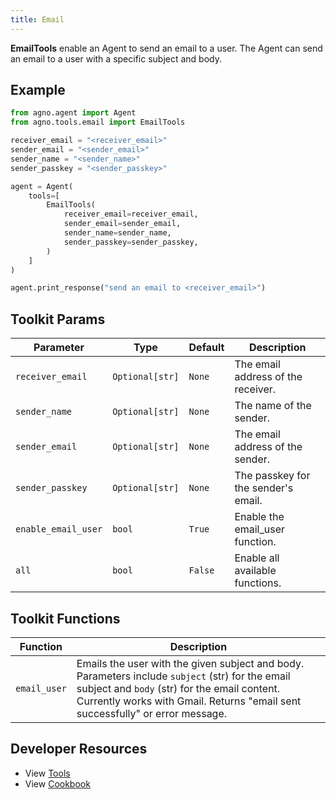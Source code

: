 ```yaml
---
title: Email
---
```


**EmailTools** enable an Agent to send an email to a user. The Agent can send an email to a user with a specific subject and body.

## Example

```python cookbook/tools/email_tools.py
from agno.agent import Agent
from agno.tools.email import EmailTools

receiver_email = "<receiver_email>"
sender_email = "<sender_email>"
sender_name = "<sender_name>"
sender_passkey = "<sender_passkey>"

agent = Agent(
    tools=[
        EmailTools(
            receiver_email=receiver_email,
            sender_email=sender_email,
            sender_name=sender_name,
            sender_passkey=sender_passkey,
        )
    ]
)

agent.print_response("send an email to <receiver_email>")
```

## Toolkit Params

| Parameter          | Type              | Default | Description                         |
| ------------------ | ----------------- | ------- | ----------------------------------- |
| `receiver_email`   | `Optional[str]`   | `None`  | The email address of the receiver.  |
| `sender_name`      | `Optional[str]`   | `None`  | The name of the sender.             |
| `sender_email`     | `Optional[str]`   | `None`  | The email address of the sender.    |
| `sender_passkey`   | `Optional[str]`   | `None`  | The passkey for the sender's email. |
| `enable_email_user`| `bool`            | `True`  | Enable the email_user function.     |
| `all`              | `bool`            | `False` | Enable all available functions.     |

## Toolkit Functions

| Function     | Description                                                                                                                                                     |
| ------------ | ------------------------------------------------------------------------------------------------------------------------------------------------------------------- |
| `email_user` | Emails the user with the given subject and body. Parameters include `subject` (str) for the email subject and `body` (str) for the email content. Currently works with Gmail. Returns "email sent successfully" or error message. |

## Developer Resources

- View [Tools](https://github.com/agno-agi/agno/blob/main/libs/agno/agno/tools/email.py)
- View [Cookbook](https://github.com/agno-agi/agno/tree/v2.0/cookbook/tools/email_tools.py)
